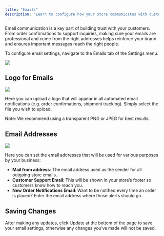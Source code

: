 ```yaml
---
title: "Emails"
description: "Learn to configure how your store communicates with customers via email."
---
```


Email communication is a key part of building trust with your customers. From order confirmations to support inquiries, making sure your emails are professional and come from the right addresses helps reinforce your brand and ensures important messages reach the right people.

To configure email settings, navigate to the Emails tab of the Settings menu.

<img src="/docs/images/user/settings/emails/1.Emails.png" />

## Logo for Emails

<img src="/docs/images/user/settings/emails/2.Logo.png" />

Here you can upload a logo that will appear in all automated email notifications (e.g. order confirmations, shipment tracking). Simply select the file you wish to upload.

Note: We recommend using a transparent PNG or JPEG for best results.

## Email Addresses

<img src="/docs/images/user/settings/emails/3.Addresses.png" />

Here you can set the email addresses that will be used for various purposes by your business:

- **Mail from address**: The email address used as the sender for all outgoing store emails.
- **Customer Support Email**: This will be shown in your store’s footer so customers know how to reach you.
- **New Order Notifications Email**: Want to be notified every time an order is placed? Enter the email address where those alerts should go.

## Saving Changes

After making any updates, click Update at the bottom of the page to save your email settings, otherwise any changes you’ve made will not be saved.